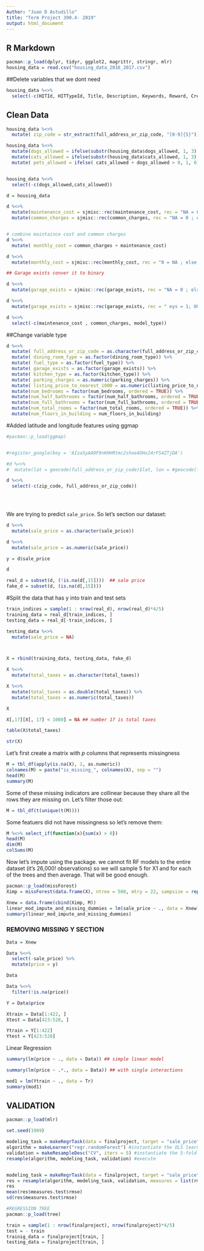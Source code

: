 ---
Author: "Juan D Astudillo" 
title: "Term Project 390.4- 2019"
output: html_document
---

## R Markdown

```{r}
pacman::p_load(dplyr, tidyr, ggplot2, magrittr, stringr, mlr)
housing_data = read.csv("housing_data_2016_2017.csv")
```

##Delete variables that we dont need
```{r}
housing_data %<>%
  select(-c(HITId, HITTypeId, Title, Description, Keywords, Reward, CreationTime, MaxAssignments,	RequesterAnnotation,	AssignmentDurationInSeconds,	AutoApprovalDelayInSeconds,	Expiration,	NumberOfSimilarHITs, LifetimeInSeconds,	AssignmentId,	WorkerId,	AssignmentStatus,	AcceptTime,	SubmitTime,	AutoApprovalTime,	ApprovalTime,	RejectionTime,	RequesterFeedback,	WorkTimeInSeconds, LifetimeApprovalRate,	Last30DaysApprovalRate,	Last7DaysApprovalRate, URL, url, date_of_sale))
```
## Clean Data
```{r}
housing_data %<>%
  mutate( zip_code = str_extract(full_address_or_zip_code, "[0-9]{5}")) 

housing_data %<>%
  mutate(dogs_allowed = ifelse(substr(housing_data$dogs_allowed, 1, 3) == "yes", 1, 0)) %>%
  mutate(cats_allowed = ifelse(substr(housing_data$cats_allowed, 1, 3) == "yes", 1, 0)) %>%
  mutate( pets_allowed = ifelse( cats_allowed + dogs_allowed > 0, 1, 0))


housing_data %<>%
  select(-c(dogs_allowed,cats_allowed))

d = housing_data

d %<>%
  mutate(maintenance_cost = sjmisc::rec(maintenance_cost, rec = "NA = 0 ; else = copy")) %<>%
  mutate(common_charges = sjmisc::rec(common_charges, rec = "NA = 0 ; else = copy"))##recode from NA to 0.


# combine maintaince cost and common charges
d %<>% 
  mutate( monthly_cost = common_charges + maintenance_cost)

d %<>%
  mutate(monthly_cost = sjmisc::rec(monthly_cost, rec = "0 = NA ; else = copy"))

## Garage exists conver it to binary

d %<>%
  mutate(garage_exists = sjmisc::rec(garage_exists, rec = "NA = 0 ; else = copy")) ##recode from NA to 0. 

d %<>%
  mutate(garage_exists = sjmisc::rec(garage_exists, rec = " eys = 1; UG = 1 ; Underground = 1; yes = 1 ; Yes = 1 ; else = copy")) ##recode from NA to 0.

d %<>%
  select(-c(maintenance_cost , common_charges, model_type))

```

##Change variable type 
```{r}
d %<>%
  mutate( full_address_or_zip_code = as.character(full_address_or_zip_code))%>%
  mutate( dining_room_type = as.factor(dining_room_type)) %>%
  mutate( fuel_type = as.factor(fuel_type)) %>%
  mutate( garage_exists = as.factor(garage_exists)) %>%
  mutate( kitchen_type = as.factor(kitchen_type)) %>%
  mutate( parking_charges = as.numeric(parking_charges)) %>%
  mutate( listing_price_to_nearest_1000 = as.numeric(listing_price_to_nearest_1000)) %>%
  mutate(num_bedrooms = factor(num_bedrooms, ordered = TRUE)) %>%
  mutate(num_half_bathrooms = factor(num_half_bathrooms, ordered = TRUE)) %>%
  mutate(num_full_bathrooms = factor(num_full_bathrooms, ordered = TRUE)) %>%
  mutate(num_total_rooms = factor(num_total_rooms, ordered = TRUE)) %>%
  mutate(num_floors_in_building = num_floors_in_building)
```

#Added latitude and longitude features using ggmap

```{r}
#pacman::p_load(ggmap)


#register_google(key = 'AIzaSyAA9F9nKHHRtmc2shoe4OHx24rFS4ZTjDA')

#d %<>%
#  mutate(lat = geocode(full_address_or_zip_code)$lat, lon = #geocode(full_address_or_zip_code)$lon )

d %<>%
  select(-c(zip_code, full_address_or_zip_code))


  
```

We are trying to predict `sale_price`. So let's section our dataset:

```{r}
d %<>%
  mutate(sale_price = as.character(sale_price))

d %<>%
  mutate(sale_price = as.numeric(sale_price))

y = d$sale_price

d

real_d = subset(d, (!is.na(d[,15])))  ## sale price
fake_d = subset(d, (is.na(d[,15])))
```
#Split the data that has y into train and test sets

```{r}
train_indices = sample(1 : nrow(real_d), nrow(real_d)*4/5)
training_data = real_d[train_indices, ]
testing_data = real_d[-train_indices, ]

testing_data %<>%
  mutate(sale_price = NA)



X = rbind(training_data, testing_data, fake_d)

X %<>%
  mutate(total_taxes = as.character(total_taxes)) 

X %<>%
  mutate(total_taxes = as.double(total_taxes)) %>%
  mutate(total_taxes = as.numeric(total_taxes))

X

X[,17][X[, 17] < 1000] = NA ## number 17 is total taxes

table(X$total_taxes)

str(X)
```

Let's first create a matrix with $p$ columns that represents missingness

```{r}
M = tbl_df(apply(is.na(X), 2, as.numeric))
colnames(M) = paste("is_missing_", colnames(X), sep = "")
head(M)
summary(M)

```

Some of these missing indicators are collinear because they share all the rows they are missing on. Let's filter those out:

```{r}
M = tbl_df(t(unique(t(M))))
```


Some featuers did not have missingness so let's remove them:

```{r}
M %<>% select_if(function(x){sum(x) > 0})
head(M)
dim(M)
colSums(M)

```

Now let's impute using the package. we cannot fit RF models to the entire dataset (it's 26,000! observations) so we will sample 5 for X1 and  for each of the trees and then average. That will be good enough.

```{r}
pacman::p_load(missForest)
Ximp = missForest(data.frame(X), ntree = 500, mtry = 22, sampsize = rep(172, ncol(X)))$ximp
```


```{r}
Xnew = data.frame(cbind(Ximp, M))
linear_mod_impute_and_missing_dummies = lm(sale_price ~ ., data = Xnew)
summary(linear_mod_impute_and_missing_dummies)

```


### REMOVING MISSING Y SECTION
```{r}
Data = Xnew

Data %<>%
  select(-sale_price) %>%
  mutate(price = y)

Data

Data %<>%
  filter(!is.na(price))

Y = Data$price

Xtrain = Data[1:422, ]
Xtest = Data[423:528, ]

Ytrain = Y[1:422]
Ytest = Y[423:528]
```

Linear Regression

```{r}
summary(lm(price ~ ., data = Data)) ## simple linear model
```


```{r}
summary(lm(price ~ .*., data = Data)) ## with single interactions
```


```{r}
mod1 = lm(Ytrain ~ ., data = Tr)
summary(mod1)
```

## VALIDATION
```{r}
pacman::p_load(mlr)
```

```{r}
set.seed(1989)

modeling_task = makeRegrTask(data = finalproject, target = "sale_price") #instantiate the task
algorithm = makeLearner("regr.randomForest") #instantiate the OLS learner algorithm on the diamonds dataset and set y = price
validation = makeResampleDesc("CV", iters = 5) #instantiate the 5-fold CV
resample(algorithm, modeling_task, validation) #execute



```

```{r}
modeling_task = makeRegrTask(data = finalproject, target = "sale_price") #instantiate the task
res = resample(algorithm, modeling_task, validation, measures = list(rmse)) #execute
res
mean(res$measures.test$rmse)
sd(res$measures.test$rmse)

```
 
 
```{r}
#REGRESSION TREE
pacman::p_load(tree)

train = sample(1 : nrow(finalproject), nrow(finalproject)*4/5)
test = - train
trainig_data = finalproject[train, ]
testing_data = finalproject[train, ]


```
 
